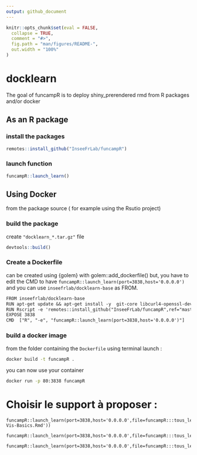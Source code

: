 ```yaml
---
output: github_document
---
```


<!-- README.md is generated from README.Rmd. Please edit that file -->

```r
knitr::opts_chunk$set(eval = FALSE,
  collapse = TRUE,
  comment = "#>",
  fig.path = "man/figures/README-",
  out.width = "100%"
)
```

# docklearn

<!-- badges: start -->
<!-- badges: end -->

The goal of funcampR is to deploy shiny_prerendered rmd from R packages and/or docker

## As an R package

### install the packages

```r
remotes::install_github("InseeFrLab/funcampR")
```

### launch function

```r
funcampR::launch_learn()
```

## Using Docker

from the package source ( for example using the Rsutio project)

### build the package

create `"docklearn_*.tar.gz"` file

```r
devtools::build()
```

### Create a Dockerfile

can be created using {golem} with golem::add_dockerfile() but, you have to edit the CMD to have `funcampR::launch_learn(port=3838,host='0.0.0.0')` and you can use `inseefrlab/docklearn-base`  as FROM.

```txt
FROM inseefrlab/docklearn-base
RUN apt-get update && apt-get install -y  git-core libcurl4-openssl-dev libssl-dev libxml2-dev make pandoc zlib1g-dev pandoc-citeproc
RUN Rscript -e 'remotes::install_github("InseeFrLab/funcampR",ref="master",upgrade = "never")'
EXPOSE 3838
CMD  ["R", "-e", "funcampR::launch_learn(port=3838,host='0.0.0.0')"]

```


### build a docker image

from the folder containing the  `Dockerfile` using terminal launch :

```bash
docker build -t funcampR .
```

you can now use your container


```bash
docker run -p 80:3838 funcampR
```

# Choisir le support à proposer :

```
funcampR::launch_learn(port=3838,host='0.0.0.0',file=funcampR:::tous_les_programmes('02-Vis-Basics.Rmd'))
```

```
funcampR::launch_learn(port=3838,host='0.0.0.0',file=funcampR:::tous_les_programmes('chapitre1.Rmd'))
```


```
funcampR::launch_learn(port=3838,host='0.0.0.0',file=funcampR:::tous_les_programmes('chapitre2.Rmd'))
```

